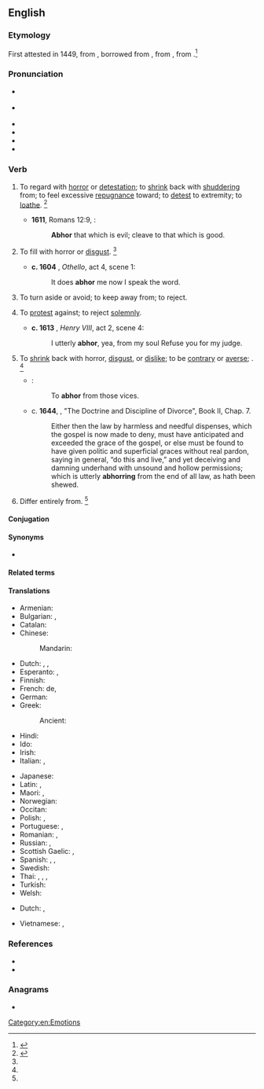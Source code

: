 ==English==
{{was wotd|2008|March|4}}

===Etymology===
{{PIE root|en|ǵʰers}}
First attested in 1449, from {{inh|en|enm|abhorren}}, borrowed from {{bor|en|frm|abhorrer}}, from {{der|en|la|abhorreō||shrink away from in horror}}, from {{prefix|la|ab|gloss1=from|horreō|gloss2=stand aghast, bristle with fear|nocat=1}}.<ref>{{R:CDOE|page=2}}</ref>

===Pronunciation===
* {{a|RP}} {{IPA|/əbˈhɔː(ɹ)/|lang=en}}
* {{a|US}} {{IPA|/æbˈhɔɹ/|/əbˈhɔɹ/|lang=en}}
* {{audio|en-uk-abhor.ogg|Audio (UK)|lang=en}}
* {{audio|en-us-abhor.ogg|Audio (US)|lang=en}}
* {{audio|en-au-abhor.ogg|Audio (AU)|lang=en}}
* {{rhymes|ɔːɹ|lang=en}}

===Verb===
{{en-verb|abhorr}}

# {{lb|en|transitive}} To regard with [[horror]] or [[detestation]]; to [[shrink]] back with [[shudder]]ing from; to feel excessive [[repugnance]] toward; to [[detest]] to extremity; to [[loathe]]. {{defdate|First attested from around (1350 to 1470).}}<ref name=SOED>{{R:SOED5|page=4}}</ref>
#* '''1611''', Romans 12:9, {{w|Authorized King James Version|King James Bible}}:
#*: '''Abhor''' that which is evil; cleave to that which is good.
# {{lb|en|transitive|obsolete|impersonal}} To fill with horror or [[disgust]]. {{defdate|Attested from the mid 16<sup>th</sup> century until the early 17<sup>th</sup> century.}}<ref name=SOED/>
#* '''c. 1604''' {{w|William Shakespeare}}, ''Othello'', act 4, scene 1:
#*: It does '''abhor''' me now I speak the word.
# {{lb|en|transitive}} To turn aside or avoid; to keep away from; to reject.
# {{lb|en|transitive|canon law|obsolete}} To [[protest]] against; to reject [[solemnly]].
#* '''c. 1613''' {{w|William Shakespeare}}, ''Henry VIII'', act 2, scene 4:
#*: I utterly '''abhor''', yea, from my soul Refuse you for my judge.
# {{lb|en|intransitive|obsolete}} To [[shrink]] back with horror, [[disgust]], or [[dislike]]; to be [[contrary]] or [[averse]]; {{non-gloss definition|construed with ''from''}}. {{defdate|Attested from the mid 16<sup>th</sup> century until the mid 17<sup>th</sup> century.}}<ref name=SOED/>
#* {{rfquotek|Nicholas Udall}}:
#*: To '''abhor''' from those vices.
#* c. '''1644''', {{w|John Milton}}, "The Doctrine and Discipline of Divorce", Book II, Chap. 7.
#*: Either then the law by harmless and needful dispenses, which the gospel is now made to deny, must have anticipated and exceeded the grace of the gospel, or else must be found to have given politic and superficial graces without real pardon, saying in general, “do this and live,” and yet deceiving and damning underhand with unsound and hollow permissions; which is utterly '''abhorring''' from the end of all law, as hath been shewed.
# {{lb|en|intransitive|obsolete}} Differ entirely from. {{defdate|Attested from the mid 16<sup>th</sup> century until the late 17<sup>th</sup> century.}}<ref name=SOED/>

====Conjugation====
{{en-conj-simple}}

====Synonyms====
* {{sense|to regard with horror or detestation}} {{seeSynonyms|hate|sense=1}}

====Related terms====
{{der3|en|abhorred
|abhorrence
|abhorrency
|abhorrent
|abhorrently
|abhorrer
|abhorrible
|abhorring
}}

====Translations====
{{trans-top|to regard with horror or detestation}}
* Armenian: {{t+|hy|ատել}}
* Bulgarian: {{t|bg|отвращавам се|sc=Cyrl}}, {{t|bg|гнуся се|sc=Cyrl}}
* Catalan: {{t+|ca|avorrir}}
* Chinese:
*: Mandarin: {{t+|cmn|痛恨|tr=tònghèn|sc=Hani}}
* Dutch: {{t+|nl|verafschuwen}}, {{t|nl|walgen van}}, {{t|nl|gruwen van}}
* Esperanto: {{t+|eo|abomeni}}, {{t|eo|malamegi}}
* Finnish: {{t+|fi|inhota}}
* French: {{t+|fr|avoir horreur}} de, {{t+|fr|abhorrer}}
* German: {{t+|de|verabscheuen}}
* Greek:
*: Ancient: {{t|grc|στυγέω}}
* Hindi: {{t|hi|घृणा करना|m-p|tr=ghrinaa karanaa}}
* Ido: {{t+|io|abominar}}
* Irish: {{t|ga|adhfhuathaigh}}
* Italian: {{t+|it|aborrire}}, {{t+|it|abominare}}
{{trans-mid}}
* Japanese: {{t+|ja|忌む|tr=imu|sc=Jpan}}
* Latin: {{t|la|abhorreō}}, {{t|la|abōminor}}
* Maori: {{t|mi|konekone}}, {{t|mi|whakahouhou}}
* Norwegian: {{t+|no|avsky}}
* Occitan: {{t+|oc|aborrir|}}
* Polish: {{t|pl|czuć odrazę}}, {{t|pl|nie cierpieć}}
* Portuguese: {{t+|pt|abominar}}, {{t+|pt|detestar}}
* Romanian: {{t+|ro|abhora}}, {{t+|ro|detesta}}
* Russian: {{t+|ru|ненави́деть}}, {{t|ru|пита́ть отвраще́ние}}
* Scottish Gaelic: {{t|gd|gràinich}}, {{t|gd|fuathaich}}
* Spanish: {{t+|es|aborrecer}}, {{t+|es|detestar}}, {{t+|es|abominar}}
* Swedish: {{t+|sv|avsky}}
* Thai: {{t+|th|เกลียด}}, {{t|th|เกลียดชัง|tr=glìat chang}}, {{t+|th|ชัง}}, {{t+|th|ขยะแขยง|tr=kae-ya-kae-yaeng}}
* Turkish: {{t+|tr|nefret etmek}}
* Welsh: {{t|cy|cashau}}
{{trans-bottom}}

{{trans-top|to reject with disdain}}
* Dutch: {{t+|nl|verwerpen}},
{{trans-mid}}
{{trans-bottom}}

{{checktrans-top}}
* Vietnamese: {{t+check|vi|ghê tởm}}, {{t-check|vi|ghét cay ghét đắng}}
{{trans-mid}}
{{trans-bottom}}

===References===
* {{R:Webster 1913}}
* {{R:Century 1911}}
<references/>

===Anagrams===
* {{anagrams|en|a=abhor|Bohra|Borah|broha}}

[[Category:en:Emotions]]
